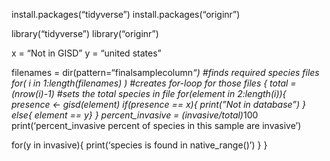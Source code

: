 install.packages("tidyverse")
install.packages("originr")

library("tidyverse")
library("originr")

x = "Not in GISD"
y = "united states"


filenames = dir(pattern="finalsamplecolumn*") #finds required species files
for( i in 1:length(filenames) ) #creates for-loop for those files
{
  total = (nrow(i)-1) #sets the total species in file
  for(element in 2:length(i)){
    presence <- gisd(element)
    if(presence == x){
      print("Not in database")
    }
    else{ element == y}
  }
  percent_invasive = (invasive/total)*100 
  print('percent_invasive percent of species in this sample are invasive')
  
  for(y in invasive){
    print('species is found in native_range()')
  }
} 
